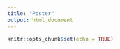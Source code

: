 ```yaml
---
title: "Poster"
output: html_document
---
```



```r
knitr::opts_chunk$set(echo = TRUE)
```

